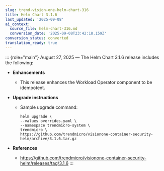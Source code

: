 ```yaml
---
slug: trend-vision-one-helm-chart-316
title: Helm Chart 3.1.6
last_updated: '2025-09-08'
ai_context:
  source_file: helm-chart-316.md
  conversion_date: '2025-09-08T23:42:18.159Z'
conversion_status: converted
translation_ready: true
---
```


::: {role="main"}
August 27, 2025 — The Helm Chart 3.1.6 release includes the following:

- **Enhancements**

  - This release enhances the Workload Operator component to be idempotent.

- **Upgrade instructions**

  - Sample upgrade command:

    ``` codeblock
    helm upgrade \
    --values overrides.yaml \
    --namespace trendmicro-system \
    trendmicro \
    https://github.com/trendmicro/visionone-container-security-helm/archive/3.1.6.tar.gz
    ```

- **References**

  - <https://github.com/trendmicro/visionone-container-security-helm/releases/tag/3.1.6>
:::
